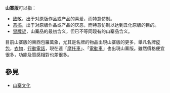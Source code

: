 '''山寨版'''可以指：
* [[致敬|致敬]]，出于对原版作品或产品的喜爱，而特意仿制。
* [[恶搞|恶搞]]，出于对原版作品或产品的厌恶，而特意仿制以达到丑化原版的目的。
* [[冒牌货|冒牌货]]，山寨品的最初含义，但已不等同现有的山寨品含义。

目前山寨版的東西包羅萬象，尤其是名牌的物品出現山寨版的更多，舉凡名牌[[皮包|皮包]]，[[衣物|衣物]]，[[行動電話|行動電話]]，現在連「[[摩托車|摩托車]]」、「[[電動車|電動車]]」也出現山寨版。雖然價格便宜很多，功能及質感相對也差很多。

== 參見==
* [[山寨文化|山寨文化]]

{{disambig|Cat=三字中國相關消歧義}}